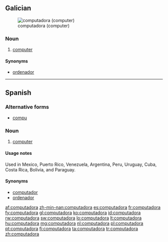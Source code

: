 ==Galician==
[[File:Macintosh classic.jpg|thumb|computadora (computer)]]

===Noun===
{{gl-noun|f}}

# [[computer]]

====Synonyms====
* {{sense|computer}} [[ordenador]]

----

==Spanish==
===Alternative forms===
* [[compu]] {{qualifier|informal}}

===Noun===
{{es-noun|f|computadoras}}

# [[computer]]

====Usage notes====
Used in Mexico, Puerto Rico, Venezuela, Argentina, Peru, Uruguay, Cuba, Costa Rica, Bolivia, and Paraguay.

====Synonyms====
* [[computador]] {{g|m}}
* [[ordenador]] {{g|m}}

[[af:computadora]]
[[zh-min-nan:computadora]]
[[es:computadora]]
[[fr:computadora]]
[[fy:computadora]]
[[gl:computadora]]
[[ko:computadora]]
[[id:computadora]]
[[rw:computadora]]
[[sw:computadora]]
[[lo:computadora]]
[[lt:computadora]]
[[hu:computadora]]
[[mg:computadora]]
[[nl:computadora]]
[[pl:computadora]]
[[pt:computadora]]
[[fi:computadora]]
[[ta:computadora]]
[[tr:computadora]]
[[zh:computadora]]